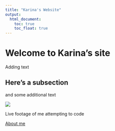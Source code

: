 ```yaml
---
title: "Karina's Website"
output: 
  html_document:
    toc: true
    toc_float: true
---
```


# Welcome to Karina's site

Adding text 

## Here's a subsection
and some additional text 

![](https://media.giphy.com/media/3oKIPnAiaMCws8nOsE/giphy.gif)

Live footage of me attempting to code 

[About me](about.html)



